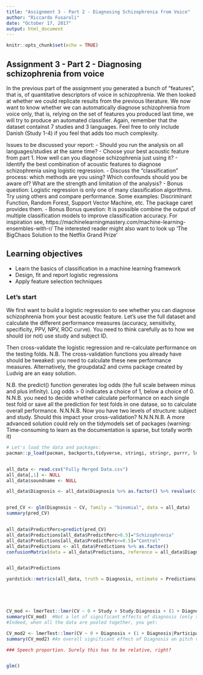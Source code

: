 ```yaml
---
title: "Assignment 3 - Part 2 - Diagnosing Schizophrenia from Voice"
author: "Riccardo Fusaroli"
date: "October 17, 2017"
output: html_document
---
```


```r
knitr::opts_chunk$set(echo = TRUE)
```

## Assignment 3 - Part 2 - Diagnosing schizophrenia from voice

In the previous part of the assignment you generated a bunch of "features", that is, of quantitative descriptors of voice in schizophrenia. We then looked at whether we could replicate results from the previous literature.
We now want to know whether we can automatically diagnose schizophrenia from voice only, that is, relying on the set of features you produced last time, we will try to produce an automated classifier.
Again, remember that the dataset containst 7 studies and 3 languages. Feel free to only include Danish (Study 1-4) if you feel that adds too much complexity.

Issues to be discussed your report:
- Should you run the analysis on all languages/studies at the same time? 
- Choose your best acoustic feature from part 1. How well can you diagnose schizophrenia just using it?
- Identify the best combination of acoustic features to diagnose schizophrenia using logistic regression.
- Discuss the "classification" process: which methods are you using? Which confounds should you be aware of? What are the strength and limitation of the analysis?
- Bonus question: Logistic regression is only one of many classification algorithms. Try using others and compare performance. Some examples: Discriminant Function, Random Forest, Support Vector Machine, etc. The package caret provides them. 
- Bonus Bonus question: It is possible combine the output of multiple  classification models to improve classification accuracy. For inspiration see,
https://machinelearningmastery.com/machine-learning-ensembles-with-r/
 The interested reader might also want to look up 'The BigChaos Solution to the Netflix Grand Prize'

## Learning objectives
- Learn the basics of classification in a machine learning framework
- Design, fit and report logistic regressions
- Apply feature selection techniques

### Let's start

We first want to build a logistic regression to see whether you can diagnose schizophrenia from your best acoustic feature. Let's use the full dataset and calculate the different performance measures (accuracy, sensitivity, specificity, PPV, NPV, ROC curve). You need to think carefully as to how we should (or not) use study and subject ID.

Then cross-validate the logistic regression and re-calculate performance on the testing folds. N.B. The cross-validation functions you already have should be tweaked: you need to calculate these new performance measures. Alternatively, the groupdata2 and cvms package created by Ludvig are an easy solution. 

N.B. the predict() function generates log odds (the full scale between minus and plus infinity). Log odds > 0 indicates a choice of 1, below a choice of 0.
N.N.B. you need to decide whether calculate performance on each single test fold or save all the prediction for test folds in one datase, so to calculate overall performance.
N.N.N.B. Now you have two levels of structure: subject and study. Should this impact your cross-validation?
N.N.N.N.B. A more advanced solution could rely on the tidymodels set of packages (warning: Time-consuming to learn as the documentation is sparse, but totally worth it)



```r
# Let's load the data and packages:
pacman::p_load(pacman, backports,tidyverse, stringi, stringr, purrr, lme4, janitor, plyr, caret, e1071, yardstick)


all_data <- read.csv("Fully Merged Data.csv")
all_data[,1] <- NULL
all_data$soundname <- NULL

all_data$Diagnosis <- all_data$Diagnosis %>% as.factor() %>% revalue(c("0"="Control", "1" = "Schizophrenia")) 


pred_CV <- glm(Diagnosis ~ CV, family = "binomial", data = all_data)
summary(pred_CV)


all_data$PredictPerc=predict(pred_CV)
all_data$Predictions[all_data$PredictPerc>0.5]="Schizophrenia"
all_data$Predictions[all_data$PredictPerc<=0.5]="Control"
all_data$Predictions <- all_data$Predictions %>% as.factor()
confusionMatrix(data = all_data$Predictions, reference = all_data$Diagnosis, positive = "Schizophrenia") 


all_data$Predictions

yardstick::metrics(all_data, truth = Diagnosis, estimate = Predictions) %>% knitr::kable()





CV_mod <- lmerTest::lmer(CV ~ 0 + Study + Study:Diagnosis + (1 + Diagnosis|Participant), data = all_data, control = lmerControl(optimizer = "nloptwrap", calc.derivs = FALSE,  optCtrl = list(ftol_abs = 1e-10, xtol_abs = 1e-10, maxeval=10000)))
summary(CV_mod)  #Not a lot of significant effects of diagnosis (only study 4), but by far most of the null results are in the same direction, indicating an overall effect. 
#Indeed, when all the data are pooled together, you get:

CV_mod2 <- lmerTest::lmer(CV ~ 0 + Diagnosis + (1 + Diagnosis|Participant), data = all_data, control = lmerControl(optimizer = "nloptwrap", calc.derivs = FALSE,  optCtrl = list(ftol_abs = 1e-10, xtol_abs = 1e-10, maxeval=10000)))
summary(CV_mod2) #An overall significant effect of Diagnosis on pitch variability. Interestingly, though... it is in a positive direction. Seemingly the results of study 5 drags it barely above 0. Somehow.

### Speech proportion. Surely this has to be relative, right?


glm()


```

